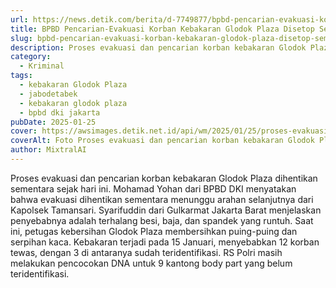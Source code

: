 ```yaml
---
url: https://news.detik.com/berita/d-7749877/bpbd-pencarian-evakuasi-korban-kebakaran-glodok-plaza-disetop-sementara
title: BPBD Pencarian-Evakuasi Korban Kebakaran Glodok Plaza Disetop Sementara
slug: bpbd-pencarian-evakuasi-korban-kebakaran-glodok-plaza-disetop-sementara
description: Proses evakuasi dan pencarian korban kebakaran Glodok Plaza dihentikan sementara. Pemberhentian tersebut dilakukan sejak hari ini.
category:
  - Kriminal
tags:
  - kebakaran Glodok Plaza
  - jabodetabek
  - kebakaran glodok plaza
  - bpbd dki jakarta
pubDate: 2025-01-25
cover: https://awsimages.detik.net.id/api/wm/2025/01/25/proses-evakuasi-dan-pencarian-korban-kebakaran-glodok-plaza-dihentikan-sementara-pemberhentian-tersebut-dilakukan-sejak-hari-i_169.jpeg?wid=54&w=650&v=1&t=jpeg
coverAlt: Foto Proses evakuasi dan pencarian korban kebakaran Glodok Plaza dihentikan sementara. Pemberhentian tersebut dilakukan sejak hari ini. (Maulani M/detikcom)
author: MixtralAI
---
```

Proses evakuasi dan pencarian korban kebakaran Glodok Plaza dihentikan sementara sejak hari ini. Mohamad Yohan dari BPBD DKI menyatakan bahwa evakuasi dihentikan sementara menunggu arahan selanjutnya dari Kapolsek Tamansari. Syarifuddin dari Gulkarmat Jakarta Barat menjelaskan penyebabnya adalah terhalang besi, baja, dan spandek yang runtuh. Saat ini, petugas kebersihan Glodok Plaza membersihkan puing-puing dan serpihan kaca. Kebakaran terjadi pada 15 Januari, menyebabkan 12 korban tewas, dengan 3 di antaranya sudah teridentifikasi. RS Polri masih melakukan pencocokan DNA untuk 9 kantong body part yang belum teridentifikasi.
